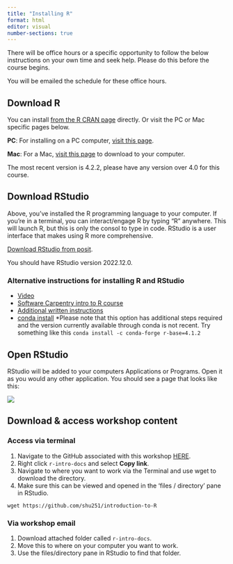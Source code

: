 ```yaml
---
title: "Installing R"
format: html
editor: visual
number-sections: true
---
```


There will be office hours or a specific opportunity to follow the below instructions on your own time and seek help. Please do this before the course begins.

You will be emailed the schedule for these office hours.

## Download R

You can install [from the R CRAN page](https://cran.rstudio.com) directly. Or visit the PC or Mac specific pages below.

**PC**: For installing on a PC computer, [visit this page](https://cran.r-project.org/bin/windows/base/).

**Mac**: For a Mac, [visit this page](https://cran.r-project.org/bin/macosx/) to download to your computer.

The most recent version is 4.2.2, please have any version over 4.0 for this course.

## Download RStudio

Above, you've installed the R programming language to your computer. If you're in a terminal, you can interact/engage R by typing "R" anywhere. This will launch R, but this is only the consol to type in code. RStudio is a user interface that makes using R more comprehensive.

[Download RStudio from posit](https://posit.co/download/rstudio-desktop/).

You should have RStudio version 2022.12.0.

### Alternative instructions for installing R and RStudio

-   [Video](https://www.youtube.com/watch?v=TFGYlKvQEQ4)
-   [Software Carpentry intro to R course](https://swcarpentry.github.io/r-novice-gapminder/01-rstudio-intro/)
-   [Additional written instructions](https://rstudio-education.github.io/hopr/starting.html)
-   [conda install](https://anaconda.org/r/r) \*Please note that this option has additional steps required and the version currently available through conda is not recent. Try something like this `conda install -c conda-forge r-base=4.1.2`

## Open RStudio

RStudio will be added to your computers Applications or Programs. Open it as you would any other application. You should see a page that looks like this:

![](images/RStudio-window.png){fig-align="center"}

## Download & access workshop content

### Access via terminal

1.  Navigate to the GitHub associated with this workshop [HERE](https://github.com/shu251/introduction-to-R).
2.  Right click `r-intro-docs` and select **Copy link**.
3.  Navigate to where you want to work via the Terminal and use wget to download the directory.
4.  Make sure this can be viewed and opened in the 'files / directory' pane in RStudio.

<!-- -->

    wget https://github.com/shu251/introduction-to-R

### Via workshop email

1.  Download attached folder called `r-intro-docs`.
2.  Move this to where on your computer you want to work.
3.  Use the files/directory pane in RStudio to find that folder.
